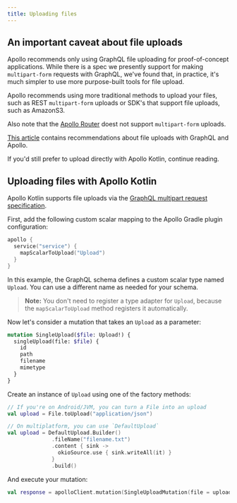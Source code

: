 ```yaml
---
title: Uploading files
---
```


## An important caveat about file uploads

Apollo recommends only using GraphQL file uploading for proof-of-concept applications. While there is a spec we presently support for making `multipart-form` requests with GraphQL, we've found that, in practice, it's much simpler to use more purpose-built tools for file upload.

Apollo recommends using more traditional methods to upload your files, such as REST `multipart-form` uploads or SDK's that support file uploads, such as AmazonS3. 

Also note that the [Apollo Router](https://www.apollographql.com/docs/router/) doest not support `multipart-form` uploads.

[This article](https://www.apollographql.com/blog/backend/file-uploads/file-upload-best-practices/) contains recommendations about file uploads with GraphQL and Apollo.

If you'd still prefer to upload directly with Apollo Kotlin, continue reading.

## Uploading files with Apollo Kotlin

Apollo Kotlin supports file uploads via the [GraphQL multipart request specification](https://github.com/jaydenseric/graphql-multipart-request-spec).

First, add the following custom scalar mapping to the Apollo Gradle plugin configuration:

```kotlin title="build.gradle[.kts]"
apollo {
  service("service") {
    mapScalarToUpload("Upload")
  }
}
```

In this example, the GraphQL schema defines a custom scalar type named `Upload`. You can use a different name as needed for your schema.

> **Note:** You don't need to register a type adapter for `Upload`, because the `mapScalarToUpload` method registers it automatically.

Now let's consider a mutation that takes an `Upload` as a parameter:

```graphql
mutation SingleUpload($file: Upload!) {
  singleUpload(file: $file) {
    id
    path
    filename
    mimetype
  }
}
```

Create an instance of `Upload` using one of the factory methods:

```kotlin
// If you're on Android/JVM, you can turn a File into an upload
val upload = File.toUpload("application/json")

// On multiplatform, you can use `DefaultUpload`
val upload = DefaultUpload.Builder()
              .fileName("filename.txt")
              .content { sink ->
                okioSource.use { sink.writeAll(it) }
              }
              .build()
```

And execute your mutation:

```kotlin
val response = apolloClient.mutation(SingleUploadMutation(file = upload)).execute()
```
